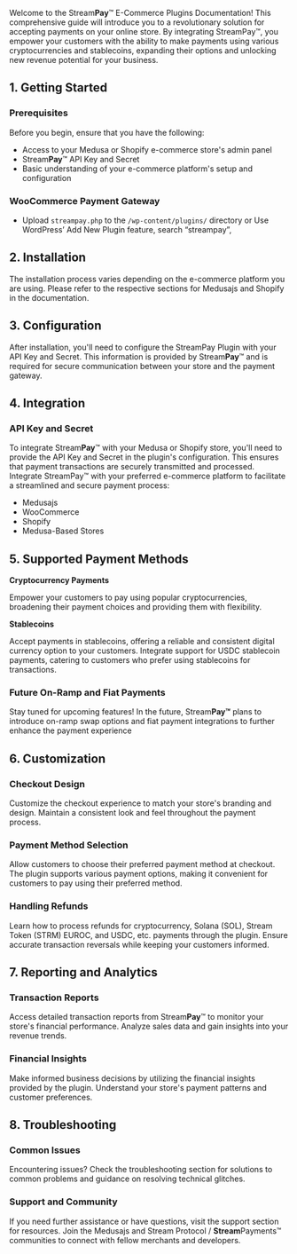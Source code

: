 Welcome to the Stream**Pay**™ E-Commerce Plugins Documentation! This comprehensive guide will introduce you to a revolutionary solution for accepting payments on your online store. By integrating StreamPay™, you empower your customers with the ability to make payments using various cryptocurrencies and stablecoins, expanding their options and unlocking new revenue potential for your business.

## 1. Getting Started

### Prerequisites

Before you begin, ensure that you have the following:

- Access to your Medusa or Shopify e-commerce store's admin panel
- Stream**Pay**™ API Key and Secret
- Basic understanding of your e-commerce platform's setup and configuration

### WooCommerce Payment Gateway

- Upload `streampay.php` to the `/wp-content/plugins/` directory
or Use WordPress’ Add New Plugin feature, search “streampay”,

## 2. Installation
The installation process varies depending on the e-commerce platform you are using. Please refer to the respective sections for Medusajs and Shopify in the documentation.

## 3. Configuration
After installation, you'll need to configure the StreamPay Plugin with your API Key and Secret. This information is provided by Stream**Pay**™ and is required for secure communication between your store and the payment gateway.

## 4. Integration

### API Key and Secret

To integrate Stream**Pay**™ with your Medusa or Shopify store, you'll need to provide the API Key and Secret in the plugin's configuration. This ensures that payment transactions are securely transmitted and processed.
Integrate StreamPay™ with your preferred e-commerce platform to facilitate a streamlined and secure payment process:

- Medusajs
- WooCommerce
- Shopify
- Medusa-Based Stores

## 5. Supported Payment Methods

**Cryptocurrency Payments**

Empower your customers to pay using popular cryptocurrencies, broadening their payment choices and providing them with flexibility.

**Stablecoins**

Accept payments in stablecoins, offering a reliable and consistent digital currency option to your customers.
Integrate support for USDC stablecoin payments, catering to customers who prefer using stablecoins for transactions.

### Future On-Ramp and Fiat Payments

Stay tuned for upcoming features! In the future, Stream**Pay™** plans to introduce on-ramp swap options and fiat payment integrations to further enhance the payment experience

## 6. Customization

### Checkout Design
Customize the checkout experience to match your store's branding and design. Maintain a consistent look and feel throughout the payment process.

### Payment Method Selection
Allow customers to choose their preferred payment method at checkout. The plugin supports various payment options, making it convenient for customers to pay using their preferred method.

### Handling Refunds
Learn how to process refunds for cryptocurrency, Solana (SOL), Stream Token (STRM) EUROC, and USDC, etc. payments through the plugin. Ensure accurate transaction reversals while keeping your customers informed.

## 7. Reporting and Analytics

### Transaction Reports
Access detailed transaction reports from Stream**Pay**™ to monitor your store's financial performance. Analyze sales data and gain insights into your revenue trends.

### Financial Insights
Make informed business decisions by utilizing the financial insights provided by the plugin. Understand your store's payment patterns and customer preferences.

## 8. Troubleshooting

### Common Issues
Encountering issues? Check the troubleshooting section for solutions to common problems and guidance on resolving technical glitches.

### Support and Community
If you need further assistance or have questions, visit the support section for resources. Join the Medusajs and Stream Protocol / **Stream**Payments™ communities to connect with fellow merchants and developers.

